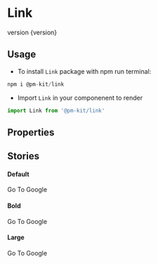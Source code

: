 
<Meta title="Design System|Link" componenent={Link} />

# Link
<Subtitle>
version {version}
</Subtitle>

## Usage
* To install `Link` package with npm run terminal:

```jsx
npm i @pm-kit/link
```
* Import `Link` in your componenent to render

```jsx
import Link from '@pm-kit/link'
```

## Properties 

<Props of={Link} />

## Stories

#### Default
<Preview>
<Story name="Default">
  <Link link="http://www.google.com" target="_blank">Go To Google</Link>
</Story>
</Preview>

#### Bold
<Preview>
<Story name="Bold">
  <Paragraph weight={weight.bold}>
    <Link link="http://www.google.com" target="_blank">Go To Google</Link>
  </Paragraph>
</Story>
</Preview>

#### Large
<Preview>
<Story name="Large">
  <Paragraph size="3.125rem">
    <Link link="http://www.google.com" target="_blank">Go To Google</Link>
  </Paragraph>
</Story>
</Preview>